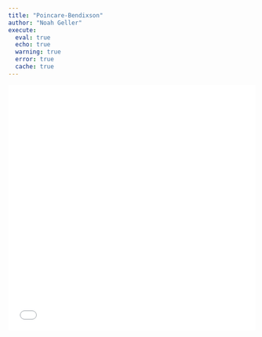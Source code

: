 ```yaml
---
title: "Poincare-Bendixson"
author: "Noah Geller"
execute:
  eval: true
  echo: true
  warning: true
  error: true 
  cache: true 
---
```

![](../mysite-assets/apprenticePaper.pdf){width=100% height=500}
